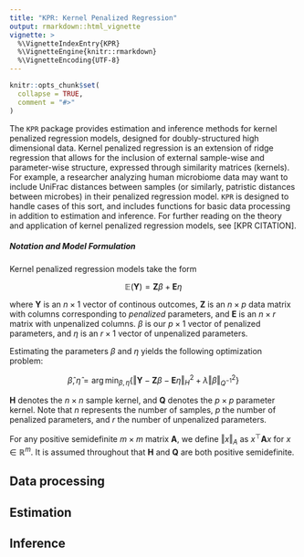 ```yaml
---
title: "KPR: Kernel Penalized Regression"
output: rmarkdown::html_vignette
vignette: >
  %\VignetteIndexEntry{KPR}
  %\VignetteEngine{knitr::rmarkdown}
  %\VignetteEncoding{UTF-8}
---
```


```r
knitr::opts_chunk$set(
  collapse = TRUE,
  comment = "#>"
)
```
The `KPR` package provides estimation and inference methods for kernel
penalized regression models, designed for doubly-structured high
dimensional data. Kernel penalized regression is an extension of
ridge regression that allows for the inclusion of external sample-wise and
parameter-wise structure, expressed through similarity matrices
(kernels). For example, a researcher analyzing human microbiome data
may want to include UniFrac distances between samples (or similarly,
patristic distances between microbes) in their
penalized regression model. `KPR` is designed to handle cases of this
sort, and includes functions for basic data processing in addition to
estimation and inference. For further reading on the theory and
application of kernel penalized regression models, see [KPR CITATION].

##### Notation and Model Formulation

Kernel penalized regression models take the form

$$\mathbb{E}(\mathbf{Y}) = \mathbf{Z}\beta + \mathbf{E}\eta$$

where $\mathbf{Y}$ is an $n \times 1$ vector of continous outcomes, $\mathbf{Z}$
is an $n \times p$ data matrix with columns corresponding to
*penalized* parameters, and $\mathbf{E}$ is an $n \times r$ matrix with
unpenalized columns. $\beta$ is our $p \times 1$ vector of penalized
parameters, and $\eta$ is an $r \times 1$ vector of unpenalized
parameters.

Estimating the parameters $\beta$ and $\eta$ yields the following optimization problem:

$$\hat{\beta}, \hat{\eta} = \mathop{\mathrm{arg\,min}}_{\beta, \eta}
  \left\{\Vert \mathbf{Y} - \mathbf{Z}\beta - \mathbf{E}\eta
    \Vert^2_{H} + \lambda\Vert \beta \Vert^2_{Q^{-1}}\right\}$$

$\mathbf{H}$ denotes the $n \times n$ sample kernel, and
$\mathbf{Q}$ denotes the $p \times p$ parameter kernel. Note that $n$
represents the number of samples, $p$ the number of penalized parameters, and $r$ the number of
unpenalized parameters. 

For any positive semidefinite $m \times m$ matrix $\mathbf{A}$, we define
$\Vert x\Vert_{A}$ as $x^\top\mathbf{A}x$ for $x \in \mathbb{R}^m$. 
It is assumed throughout that $\mathbf{H}$ and $\mathbf{Q}$ are both positive semidefinite.

## Data processing

## Estimation

## Inference
